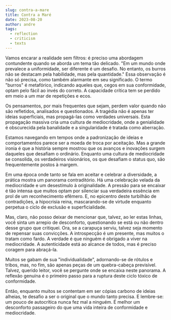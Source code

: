 ```yaml
---
slug: contra-a-mare
title: Contra a Maré
date: 2023-08-20
author: andre
tags:
  - reflection
  - criticism
  - texts
---
```


Vamos encarar a realidade sem filtros: é preciso uma abordagem contundente quando se aborda um tema tão delicado. "Em um mundo onde prevalece a uniformidade, ser diferente é um desafio. No entanto, os burros não se destacam pela habilidade, mas pela quantidade." Essa observação é não só precisa, como também alarmante em seu significado. O termo "burros" é metafórico, indicando aqueles que, cegos em sua conformidade, optam pelo fácil ao invés do correto. A capacidade crítica tem se perdido em meio a um mar de repetições e ecos.

Os pensamentos, por mais frequentes que sejam, perdem valor quando não são refletidos, analisados e questionados. A tragédia não é apenas ter ideias superficiais, mas propagá-las como verdades universais. Esta propagação massiva cria uma cultura de mediocridade, onde a genialidade é obscurecida pela banalidade e a singularidade é tratada como aberração.

Estamos navegando em tempos onde a padronização de ideias e comportamentos parece ser a moeda de troca por aceitação. Mas a grande ironia é que a história sempre mostrou que os avanços e inovações surgem daqueles que desafiam o ordinário. Enquanto uma cultura de mediocridade se consolida, os verdadeiros visionários, os que desafiam o status quo, são frequentemente postos à margem.

Em uma época onde tanto se fala em aceitar e celebrar a diversidade, a prática mostra um panorama contraditório. Há uma celebração velada da mediocridade e um desestímulo à originalidade. A pressão para se encaixar é tão intensa que muitos optam por silenciar sua verdadeira essência em prol de um reconhecimento efêmero. E, no epicentro deste turbilhão de contradições, a hipocrisia reina, mascarando-se de virtude enquanto perpetua o ciclo de exclusão e superficialidade.

Mas, claro, não posso deixar de mencionar que, talvez, ao ler estas linhas, você sinta um arrepio de desconforto, questionando se está ou não dentro desse grupo que critiquei. Ora, se a carapuça serviu, talvez seja momento de repensar suas convicções. A introspecção é um presente, mas muitos o tratam como fardo. A verdade é que ninguém é obrigado a viver na mediocridade. A autenticidade está ao alcance de todos, mas é preciso coragem para abraçá-la.

Muitos se gabam de sua "individualidade", adornando-se de rótulos e tribos, mas, no fim, são apenas peças de um quebra-cabeça previsível. Talvez, querido leitor, você se pergunte onde se encaixa neste panorama. A reflexão genuína é o primeiro passo para a ruptura deste ciclo tóxico de conformidade.

Então, enquanto muitos se contentam em ser cópias carbono de ideias alheias, te desafio a ser o original que o mundo tanto precisa. E lembre-se: um pouco de autocrítica nunca fez mal a ninguém. É melhor um desconforto passageiro do que uma vida inteira de conformidade e mediocridade.
